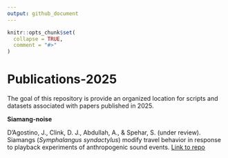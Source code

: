 ```yaml
---
output: github_document
---
```


<!-- README.md is generated from README.Rmd. Please edit that file -->

```r
knitr::opts_chunk$set(
  collapse = TRUE,
  comment = "#>"
)
```

# Publications-2025

<!-- badges: start -->
<!-- badges: end -->

The goal of this repository is provide an organized location for scripts and datasets associated with papers published in 2025. 

**Siamang-noise** 


D’Agostino, J., Clink, D. J., Abdullah, A., & Spehar, S. (under review). Siamangs (*Symphalangus syndactylus*) modify travel behavior in response to playback experiments of anthropogenic sound events.
[Link to repo](https://github.com/DenaJGibbon/Publications-2025/tree/main/Siamang-noise)
